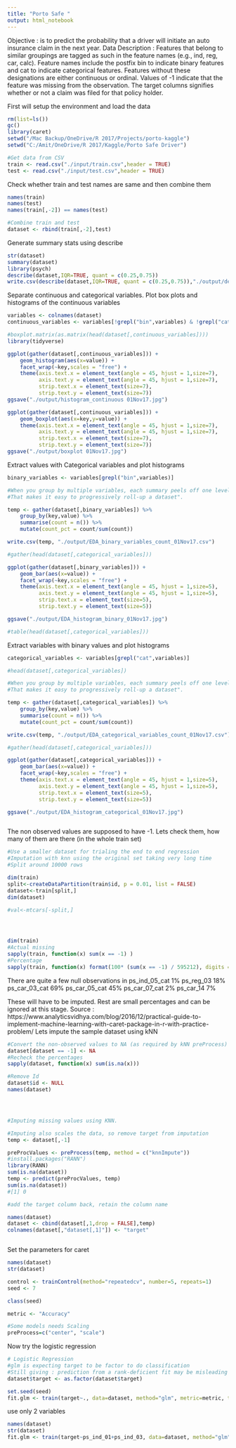 ```yaml
---
title: "Porto Safe "
output: html_notebook
---
```

Objective : is to predict the probability that a driver will initiate an auto insurance claim in the next year.
Data Description : Features that belong to similar groupings are tagged as such in the feature names (e.g., ind, reg, car, calc). 
Feature names include the postfix bin to indicate binary features and cat to indicate categorical features. Features without these designations are either continuous or ordinal.
Values of -1 indicate that the feature was missing from the observation. The target columns signifies whether or not a claim was filed for that policy holder.

First will setup the environment and load the data
```r
rm(list=ls())
gc()
library(caret)
setwd("/Mac Backup/OneDrive/R 2017/Projects/porto-kaggle")
setwd("C:/Amit/OneDrive/R 2017/Kaggle/Porto Safe Driver")

#Get data from CSV
train <- read.csv("./input/train.csv",header = TRUE)
test <- read.csv("./input/test.csv",header = TRUE)

```

Check whether train and test names are same and then combine them
```r
names(train)
names(test)
names(train[,-2]) == names(test)

#Combine train and test
dataset <- rbind(train[,-2],test)

```

Generate summary stats using describe

```r
str(dataset)
summary(dataset)
library(psych)
describe(dataset,IQR=TRUE, quant = c(0.25,0.75))
write.csv(describe(dataset,IQR=TRUE, quant = c(0.25,0.75)),"./output/describe.csv")

```

Separate continuous and categorical variables. Plot box plots and histograms of the continuous variables
```r
variables <- colnames(dataset)
continuous_variables <- variables[!grepl("bin",variables) & !grepl("cat",variables)][2:27]

#boxplot.matrix(as.matrix(head(dataset[,continuous_variables])))
library(tidyverse)

ggplot(gather(dataset[,continuous_variables])) +
    geom_histogram(aes(x=value)) +
    facet_wrap(~key,scales = "free") +
    theme(axis.text.x = element_text(angle = 45, hjust = 1,size=7),
          axis.text.y = element_text(angle = 45, hjust = 1,size=7),
          strip.text.x = element_text(size=7),
          strip.text.y = element_text(size=7))
ggsave("./output/histogram_continuous 01Nov17.jpg")

ggplot(gather(dataset[,continuous_variables])) +
    geom_boxplot(aes(x=key,y=value)) +
    theme(axis.text.x = element_text(angle = 45, hjust = 1,size=7),
          axis.text.y = element_text(angle = 45, hjust = 1,size=7),
          strip.text.x = element_text(size=7),
          strip.text.y = element_text(size=7))
ggsave("./output/boxplot 01Nov17.jpg")

```

Extract values with Categorical variables and plot histograms

```r

binary_variables <- variables[grepl("bin",variables)]

#When you group by multiple variables, each summary peels off one level of the grouping. 
#That makes it easy to progressively roll-up a dataset".

temp <- gather(dataset[,binary_variables]) %>%
    group_by(key,value) %>%
    summarise(count = n()) %>%
    mutate(count_pct = count/sum(count)) 

write.csv(temp, "./output/EDA_binary_variables_count_01Nov17.csv")

#gather(head(dataset[,categorical_variables]))

ggplot(gather(dataset[,binary_variables])) +
    geom_bar(aes(x=value)) +
    facet_wrap(~key,scales = "free") +
    theme(axis.text.x = element_text(angle = 45, hjust = 1,size=5),
          axis.text.y = element_text(angle = 45, hjust = 1,size=5),
          strip.text.x = element_text(size=5),
          strip.text.y = element_text(size=5))

ggsave("./output/EDA_histogram_binary_01Nov17.jpg")

#table(head(dataset[,categorical_variables]))


```


Extract variables with binary values and plot histograms


```r

categorical_variables <- variables[grepl("cat",variables)]

#head(dataset[,categorical_variables])

#When you group by multiple variables, each summary peels off one level of the grouping. 
#That makes it easy to progressively roll-up a dataset".

temp <- gather(dataset[,categorical_variables]) %>%
    group_by(key,value) %>%
    summarise(count = n()) %>%
    mutate(count_pct = count/sum(count)) 

write.csv(temp, "./output/EDA_categorical_variables_count_01Nov17.csv")

#gather(head(dataset[,categorical_variables]))

ggplot(gather(dataset[,categorical_variables])) +
    geom_bar(aes(x=value)) +
    facet_wrap(~key,scales = "free") +
    theme(axis.text.x = element_text(angle = 45, hjust = 1,size=5),
          axis.text.y = element_text(angle = 45, hjust = 1,size=5),
          strip.text.x = element_text(size=5),
          strip.text.y = element_text(size=5))

ggsave("./output/EDA_histogram_categorical_01Nov17.jpg")



```


The non observed values are supposed to have -1. Lets check them, how many of them are there (in the whole train set)

```r


#Use a smaller dataset for trialing the end to end regression
#Imputation with knn using the original set taking very long time
#Split around 10000 rows

dim(train)
split<-createDataPartition(train$id, p = 0.01, list = FALSE)
dataset<-train[split,]
dim(dataset)

#val<-mtcars[-split,]




dim(train)
#Actual missing
sapply(train, function(x) sum(x == -1) )
#Percentage
sapply(train, function(x) format(100* (sum(x == -1) / 595212), digits = 3))

```

There are quite a few null observations in 
ps_ind_05_cat 1%
ps_reg_03 18%
ps_car_03_cat 69%
ps_car_05_cat 45%
ps_car_07_cat 2%
ps_car_14 7%

These will have to be imputed. Rest are small percentages and can be ignored at this stage.
Source : https://www.analyticsvidhya.com/blog/2016/12/practical-guide-to-implement-machine-learning-with-caret-package-in-r-with-practice-problem/
Lets impute the sample dataset using kNN

```r

#Convert the non-observed values to NA (as required by kNN preProcess)
dataset[dataset == -1] <- NA
#Recheck the percentages
sapply(dataset, function(x) sum(is.na(x)))

#Remove Id
dataset$id <- NULL
names(dataset)




#Imputing missing values using KNN.

#Imputing also scales the data, so remove target from imputation
temp <- dataset[,-1]

preProcValues <- preProcess(temp, method = c("knnImpute"))
#install.packages("RANN")
library(RANN)
sum(is.na(dataset))
temp <- predict(preProcValues, temp)
sum(is.na(dataset))
#[1] 0

#add the target column back, retain the column name

names(dataset)
dataset <- cbind(dataset[,1,drop = FALSE],temp)
colnames(dataset[,"dataset[,1]"]) <- "target"



```

Set the parameters for caret

```r
names(dataset)
str(dataset)

control <- trainControl(method="repeatedcv", number=5, repeats=1)
seed <- 7

class(seed)

metric <- "Accuracy"

#Some models needs Scaling
preProcess=c("center", "scale")

```

Now try the logistic regression 

```r
# Logistic Regression
#glm is expecting target to be factor to do classification
#Still giving : prediction from a rank-deficient fit may be misleading
dataset$target <- as.factor(dataset$target)

set.seed(seed)
fit.glm <- train(target~., data=dataset, method="glm", metric=metric, trControl=control)
```

use only 2 variables
```r

names(dataset)
str(dataset)
fit.glm <- train(target~ps_ind_01+ps_ind_03, data=dataset, method="glm", metric=metric, trControl=control)

```








